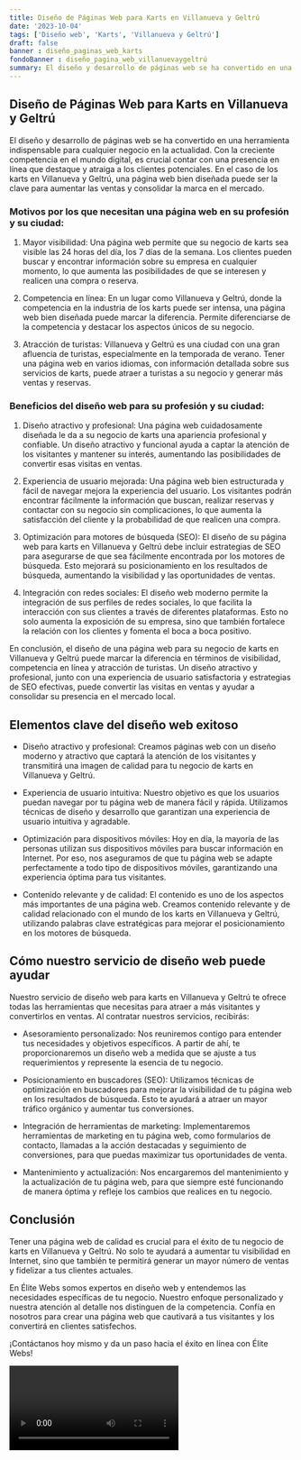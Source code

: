 ```yaml
---
title: Diseño de Páginas Web para Karts en Villanueva y Geltrú
date: '2023-10-04'
tags: ['Diseño web', 'Karts', 'Villanueva y Geltrú']
draft: false
banner : diseño_paginas_web_karts
fondoBanner : diseño_pagina_web_villanuevaygeltrú
summary: El diseño y desarrollo de páginas web se ha convertido en una herramienta indispensable para cualquier negocio en la actualidad. Con la creciente competencia en el mundo digital, es crucial contar con una presencia en línea que destaque y atraiga a los clientes potenciales. En el caso de los karts en Villanueva y Geltrú, una página web bien diseñada puede ser la clave para aumentar las ventas y consolidar la marca en el mercado.
---
```


## Diseño de Páginas Web para Karts en Villanueva y Geltrú

El diseño y desarrollo de páginas web se ha convertido en una herramienta indispensable para cualquier negocio en la actualidad. Con la creciente competencia en el mundo digital, es crucial contar con una presencia en línea que destaque y atraiga a los clientes potenciales. En el caso de los karts en Villanueva y Geltrú, una página web bien diseñada puede ser la clave para aumentar las ventas y consolidar la marca en el mercado.

### Motivos por los que necesitan una página web en su profesión y su ciudad:

1. Mayor visibilidad: Una página web permite que su negocio de karts sea visible las 24 horas del día, los 7 días de la semana. Los clientes pueden buscar y encontrar información sobre su empresa en cualquier momento, lo que aumenta las posibilidades de que se interesen y realicen una compra o reserva.

2. Competencia en línea: En un lugar como Villanueva y Geltrú, donde la competencia en la industria de los karts puede ser intensa, una página web bien diseñada puede marcar la diferencia. Permite diferenciarse de la competencia y destacar los aspectos únicos de su negocio.

3. Atracción de turistas: Villanueva y Geltrú es una ciudad con una gran afluencia de turistas, especialmente en la temporada de verano. Tener una página web en varios idiomas, con información detallada sobre sus servicios de karts, puede atraer a turistas a su negocio y generar más ventas y reservas.

### Beneficios del diseño web para su profesión y su ciudad:

1. Diseño atractivo y profesional: Una página web cuidadosamente diseñada le da a su negocio de karts una apariencia profesional y confiable. Un diseño atractivo y funcional ayuda a captar la atención de los visitantes y mantener su interés, aumentando las posibilidades de convertir esas visitas en ventas.

2. Experiencia de usuario mejorada: Una página web bien estructurada y fácil de navegar mejora la experiencia del usuario. Los visitantes podrán encontrar fácilmente la información que buscan, realizar reservas y contactar con su negocio sin complicaciones, lo que aumenta la satisfacción del cliente y la probabilidad de que realicen una compra.

3. Optimización para motores de búsqueda (SEO): El diseño de su página web para karts en Villanueva y Geltrú debe incluir estrategias de SEO para asegurarse de que sea fácilmente encontrada por los motores de búsqueda. Esto mejorará su posicionamiento en los resultados de búsqueda, aumentando la visibilidad y las oportunidades de ventas.

4. Integración con redes sociales: El diseño web moderno permite la integración de sus perfiles de redes sociales, lo que facilita la interacción con sus clientes a través de diferentes plataformas. Esto no solo aumenta la exposición de su empresa, sino que también fortalece la relación con los clientes y fomenta el boca a boca positivo.

En conclusión, el diseño de una página web para su negocio de karts en Villanueva y Geltrú puede marcar la diferencia en términos de visibilidad, competencia en línea y atracción de turistas. Un diseño atractivo y profesional, junto con una experiencia de usuario satisfactoria y estrategias de SEO efectivas, puede convertir las visitas en ventas y ayudar a consolidar su presencia en el mercado local.

<GifSeo />

<Cta />

## Elementos clave del diseño web exitoso

- Diseño atractivo y profesional: Creamos páginas web con un diseño moderno y atractivo que captará la atención de los visitantes y transmitirá una imagen de calidad para tu negocio de karts en Villanueva y Geltrú.

- Experiencia de usuario intuitiva: Nuestro objetivo es que los usuarios puedan navegar por tu página web de manera fácil y rápida. Utilizamos técnicas de diseño y desarrollo que garantizan una experiencia de usuario intuitiva y agradable.

- Optimización para dispositivos móviles: Hoy en día, la mayoría de las personas utilizan sus dispositivos móviles para buscar información en Internet. Por eso, nos aseguramos de que tu página web se adapte perfectamente a todo tipo de dispositivos móviles, garantizando una experiencia óptima para tus visitantes.

- Contenido relevante y de calidad: El contenido es uno de los aspectos más importantes de una página web. Creamos contenido relevante y de calidad relacionado con el mundo de los karts en Villanueva y Geltrú, utilizando palabras clave estratégicas para mejorar el posicionamiento en los motores de búsqueda.

## Cómo nuestro servicio de diseño web puede ayudar

Nuestro servicio de diseño web para karts en Villanueva y Geltrú te ofrece todas las herramientas que necesitas para atraer a más visitantes y convertirlos en ventas. Al contratar nuestros servicios, recibirás:

- Asesoramiento personalizado: Nos reuniremos contigo para entender tus necesidades y objetivos específicos. A partir de ahí, te proporcionaremos un diseño web a medida que se ajuste a tus requerimientos y represente la esencia de tu negocio.

- Posicionamiento en buscadores (SEO): Utilizamos técnicas de optimización en buscadores para mejorar la visibilidad de tu página web en los resultados de búsqueda. Esto te ayudará a atraer un mayor tráfico orgánico y aumentar tus conversiones.

- Integración de herramientas de marketing: Implementaremos herramientas de marketing en tu página web, como formularios de contacto, llamadas a la acción destacadas y seguimiento de conversiones, para que puedas maximizar tus oportunidades de venta.

- Mantenimiento y actualización: Nos encargaremos del mantenimiento y la actualización de tu página web, para que siempre esté funcionando de manera óptima y refleje los cambios que realices en tu negocio.

## Conclusión

Tener una página web de calidad es crucial para el éxito de tu negocio de karts en Villanueva y Geltrú. No solo te ayudará a aumentar tu visibilidad en Internet, sino que también te permitirá generar un mayor número de ventas y fidelizar a tus clientes actuales.

En Élite Webs somos expertos en diseño web y entendemos las necesidades específicas de tu negocio. Nuestro enfoque personalizado y nuestra atención al detalle nos distinguen de la competencia. Confía en nosotros para crear una página web que cautivará a tus visitantes y los convertirá en clientes satisfechos.

¡Contáctanos hoy mismo y da un paso hacia el éxito en línea con Élite Webs!

<Video />

<CtaBot job='Karts' city='Villanueva y Geltrú'/>

<Gmaps query='Villanueva y Geltrú+españa+maps' />